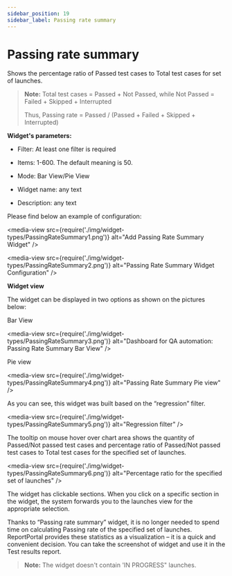 ```yaml
---
sidebar_position: 19
sidebar_label: Passing rate summary
---
```


# Passing rate summary

Shows the percentage ratio of Passed test cases to Total test cases for set of launches.

>**Note:**
> Total test cases = Passed + Not Passed, while Not Passed = Failed + Skipped + Interrupted
> 
> Thus, Passing rate = Passed / (Passed + Failed + Skipped + Interrupted)

**Widget's parameters:**

- Filter: At least one filter is required

- Items: 1-600. The default meaning is 50.

- Mode: Bar View/Pie View

- Widget name: any text

- Description: any text

Please find below an example of configuration:

<media-view src={require('./img/widget-types/PassingRateSummary1.png')} alt="Add Passing Rate Summary Widget" />

<media-view src={require('./img/widget-types/PassingRateSummary2.png')} alt="Passing Rate Summary Widget Configuration" />

**Widget view**

The widget can be displayed in two options as shown on the pictures below:

Bar View

<media-view src={require('./img/widget-types/PassingRateSummary3.png')} alt="Dashboard for QA automation: Passing Rate Summary Bar View" />

Pie view

<media-view src={require('./img/widget-types/PassingRateSummary4.png')} alt="Passing Rate Summary Pie view" />

As you can see, this widget was built based on the “regression” filter.

<media-view src={require('./img/widget-types/PassingRateSummary5.png')} alt="Regression filter" />

The tooltip on mouse hover over chart area shows the quantity of Passed/Not passed test cases and percentage ratio of Passed/Not passed test cases to Total test cases for the specified set of launches.

<media-view src={require('./img/widget-types/PassingRateSummary6.png')} alt="Percentage ratio for the specified set of launches" />

The widget has clickable sections. When you click on a specific section in the widget, the system forwards you to the launches view for the appropriate selection.

Thanks to “Passing rate summary” widget, it is no longer needed to spend time on calculating Passing rate of the specified set of launches. ReportPortal provides these statistics as a visualization – it is a quick and convenient decision. You can take the screenshot of widget and use it in the Test results report.

>**Note:**
The widget doesn't contain 'IN PROGRESS" launches.
